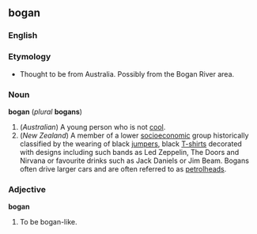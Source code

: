 {{stub}}
==bogan==

===English===

===Etymology===
*Thought to be from Australia. Possibly from the Bogan River area.

===Noun===
'''bogan''' (''plural'' '''bogans''')
#(''Australian'') A young person who is not [[cool]].
#(''New Zealand'') A member of a lower [[socioeconomic]] group historically classified by the wearing of black [[jumper]]s, black [[T-shirt]]s decorated with designs including such bands as Led Zeppelin, The Doors and Nirvana or favourite drinks such as Jack Daniels or Jim Beam. Bogans often drive larger cars and are often referred to as [[petrolhead]]s.

===Adjective===

'''bogan'''
#To be bogan-like.